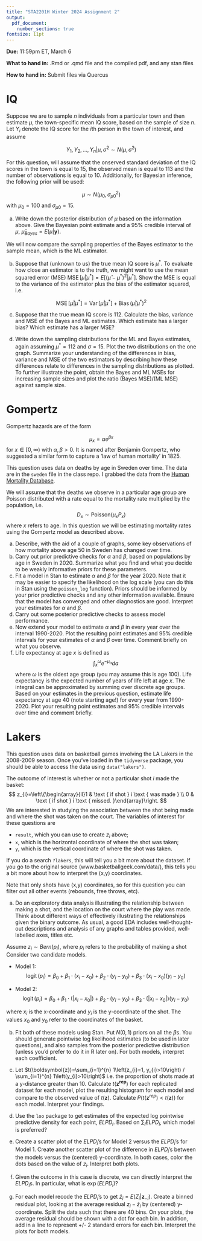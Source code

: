 ```yaml
---
title: "STA2201H Winter 2024 Assignment 2"
output: 
  pdf_document:
    number_sections: true
fontsize: 11pt
---
```


**Due:** 11:59pm ET, March 6 

**What to hand in:** .Rmd or .qmd file and the compiled pdf, and any stan files

**How to hand in:** Submit files via Quercus


\newpage
# IQ 

Suppose we are to sample $n$ individuals from a particular town and then estimate $\mu$, the town-specific mean IQ score, based on the sample of size $n$.
Let $Y_i$ denote the IQ score for the $i$th person in the town of interest, and assume 

$$
Y_{1}, Y_{2}, \ldots, Y_{n} | \mu, \sigma^{2} \sim N\left(\mu, \sigma^{2}\right)
$$


For this question, will assume that the onserved standard deviation of the IQ scores in the town is equal to 15, the observed mean is equal to 113 and the number of observations is equal to 10. Additionally, for Bayesian inference, the following prior will be used:

$$
\mu \sim N\left(\mu_{0}, \sigma_{\mu 0}^{2}\right)
$$
with $\mu_{0} = 100$ and $\sigma_{\mu 0} = 15$. 


a) Write down the posterior distribution of $\mu$ based on the information above. Give the Bayesian point estimate and a 95% credible interval of $\mu$, $\hat{\mu}_{Bayes} = E(\mu|\boldsymbol{y})$. 

We will now compare the sampling properties of the Bayes estimator to the sample mean, which is the ML estimator.  

b) Suppose that (unknown to us) the true mean IQ score is $\mu^*$. To evaluate how close an estimator is to the truth, we might want to use the mean squared error (MSE) $\operatorname{MSE}\left[\hat{\mu} | \mu^{*}\right]=E\left[\left(\hat{\mu}-\mu^{*}\right)^{2} | \mu^{*}\right]$. Show the MSE is equal to the variance of the estimator plus the bias of the estimator squared, i.e.

$$
\operatorname{MSE}\left[\hat{\mu} | \mu^{*}\right]= \operatorname{Var}\left[\hat{\mu} | \mu^{*}\right]+\operatorname{Bias}\left(\hat{\mu} | \mu^{*}\right)^{2}
$$

c) Suppose that the true mean IQ score is 112. Calculate the bias, variance and MSE of the Bayes and ML estimates. Which estimate has a larger bias? Which estimate has a larger MSE? 

d) Write down the sampling distributions for the ML and Bayes estimates, again assuming $\mu^* = 112$ and $\sigma = 15$. Plot the two distributions on the one graph. Summarize your understanding of the differences in bias, variance and MSE of the two estimators by describing how these differences relate to differences in the sampling distributions as plotted. To further illustrate the point, obtain the Bayes and ML MSEs for increasing sample sizes and plot the ratio (Bayes MSE)/(ML MSE) against sample size.  

\newpage

# Gompertz

Gompertz hazards are of the form

$$
\mu_x = \alpha e^{\beta x}
$$
for $x \in [0, \infty)$ with $\alpha, \beta>0$. It is named after Benjamin Gompertz, who suggested a similar form to capture a 'law of human mortality' in 1825. 

This question uses data on deaths by age in Sweden over time. The data are in the `sweden` file in the class repo. I grabbed the data from the [Human Mortality Database](https://mortality.org/). 

We will assume that the deaths we observe in a particular age group are Poisson distributed with a rate equal to the mortality rate multiplied by the population, i.e.
$$
D_x \sim \text{Poisson}(\mu_xP_x)
$$
where $x$ refers to age. In this question we will be estimating mortality rates using the Gompertz model as described above. 


a) Describe, with the aid of a couple of graphs, some key observations of how mortality above age 50 in Sweden has changed over time. 
b) Carry out prior predictive checks for $\alpha$ and $\beta$, based on populations by age in Sweden in 2020. Summarize what you find and what you decide to be weakly informative priors for these parameters.
c) Fit a model in Stan to estimate $\alpha$ and $\beta$ for the year 2020. Note that it may be easier to specify the likelihood on the log scale (you can do this in Stan using the `poisson_log` function). Priors should be informed by your prior predictive checks and any other information available. Ensure that the model has converged and other diagnostics are good. Interpret your estimates for $\alpha$ and $\beta$.
d) Carry out some posterior predictive checks to assess model performance.  
e) Now extend your model to estimate $\alpha$ and $\beta$ in every year over the interval 1990-2020. Plot the resulting point estimates and 95% credible intervals for your estimates of $\alpha$ and $\beta$ over time. Comment briefly on what you observe. 
f) Life expectancy at age $x$ is defined as 
$$
\int_x^{\omega} e^{-\mu_a}da
$$
where $\omega$ is the oldest age group (you may assume this is age 100). Life expectancy is the expected number of years of life left at age $x$. The integral can be approximated by summing over discrete age groups. Based on your estimates in the previous question, estimate life expectancy at age 40 (note starting age!) for every year from 1990-2020. Plot your resulting point estimates and 95% credible intervals over time and comment briefly. 

\newpage

# Lakers

This question uses data on basketball games involving the LA Lakers in the 2008-2009 season. Once you've loaded in the `tidyverse` package, you should be able to access the data using `data("lakers")`. 


The outcome of interest is whether or not a particular shot $i$ made the basket:
$$
z_{i}=\left\{\begin{array}{ll}1 & \text { if shot } i \text { was made } \\ 0 & \text { if shot } i \text { missed. }\end{array}\right.
$$
We are interested in studying the association between the shot being made and where the shot was taken on the court. The variables of interest for these questions are 

- `result`, which you can use to create $z_i$ above;
- `x`, which is the horizontal coordinate of where the shot was taken;
- `y`, which is the vertical coordinate of where the shot was taken. 

If you do a search `?lakers`, this will tell you a bit more about the dataset. If you go to the original source (www.basketballgeek.com/data/), this tells you a bit more about how to interpret the (x,y) coordinates. 

Note that only shots have (x,y) coordinates, so for this question you can filter out all other events (rebounds, free throws, etc).

a) Do an exploratory data analysis illustrating the relationship between making a shot, and the location on the court where the play was made. Think about different ways of effectively illustrating the relationships given the binary outcome. As usual, a good EDA includes well-thought-out descriptions and analysis of any graphs and tables provided, well-labelled axes, titles etc. 

Assume $z_i \sim Bern(p_i)$, where $p_i$ refers to the probability of making a shot Consider two candidate models.

- Model 1: $$\operatorname{logit}\left(p_{i}\right)=\beta_{0}+\beta_{1} \cdot\left(x_{i}-{x}_0\right)+\beta_{2} \cdot\left(y_{i}-y_0\right)+\beta_{3} \cdot\left(x_{i}-x_0\right)\left(y_i - y_0\right)$$

- Model 2: 
$$\operatorname{logit}\left(p_{i}\right)=\beta_{0}+\beta_{1} \cdot\left(|x_{i}-{x}_0|\right)+\beta_{2} \cdot\left(y_{i}-y_0\right)+\beta_{3} \cdot\left(|x_{i}-x_0|\right)\left(y_i - y_0\right)$$

where $x_i$ is the x-coordinate and $y_i$ is the y-coordinate of the shot. The values $x_0$ and $y_0$ refer to the coordinates of the basket. 



b) Fit both of these models using Stan. Put $N(0,1)$ priors on all the $\beta$s. You should generate pointwise log likelihood estimates (to be used in later questions), and also samples from the posterior predictive distribution (unless you'd prefer to do it in R later on). For both models, interpret each coefficient. 

c) Let $t(\boldsymbol{z})=\sum_{i=1}^{n} 1\left(z_{i}=1, y_{i}>10\right) / \sum_{i=1}^{n} 1\left(y_{i}>10\right)$ i.e. the proportion of shots made at a y-distance greater than 10. Calculate $t(\boldsymbol{z^{rep}})$ for each replicated dataset for each model, plot the resulting histogram for each model and compare to the observed value of $t(\boldsymbol{z})$. Calculate $P\left(t\left(\boldsymbol{z}^{r e p}\right)<t(\boldsymbol{z})\right)$ for each model. Interpret your findings. 

d) Use the `loo` package to get estimates of the expected log pointwise predictive density for each point, $ELPD_i$. Based on $\sum_i ELPD_i$, which model is preferred?

e) Create a scatter plot of the $ELPD_i$'s for Model 2 versus the $ELPD_i$'s for Model 1. Create another scatter plot of the difference in $ELPD_i$'s between the models versus the (centered) y-coordinate. In both cases, color the dots based on the value of $z_i$. Interpret both plots. 

f) Given the outcome in this case is discrete, we can directly interpret the $ELPD_i$s. In particular, what is $\exp(ELPD_i)$? 

g) For each model recode the $ELPD_i$'s to get $\hat{z}_{i}=E\left(Z_{i} | \boldsymbol{z}_{-i}\right)$. Create a binned residual plot, looking at the average residual $z_i - \hat{z}_i$ by (centered) y-coordinate. Split the data such that there are 40 bins. On your plots, the average residual should be shown with a dot for each bin. In addition, add in a line to represent +/- 2 standard errors for each bin. Interpret the plots for both models. 




